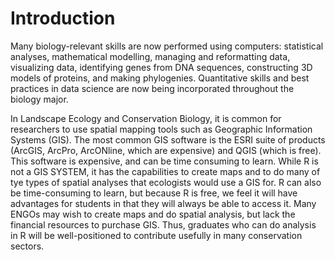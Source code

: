 # Introduction {#intro}

Many biology-relevant skills are now performed using computers: statistical analyses, mathematical modelling, managing and reformatting data, visualizing data, identifying genes from DNA sequences, constructing 3D models of proteins, and making phylogenies. Quantitative skills and best practices in data science are now being incorporated throughout the biology major.

In Landscape Ecology and Conservation Biology, it is common for researchers to use spatial mapping tools such as Geographic Information Systems (GIS). The most common GIS software is the ESRI suite of products (ArcGIS, ArcPro, ArcONline, which are expensive) and QGIS (which is free). This software is expensive, and can be time consuming to learn. While R is not a GIS SYSTEM, it has the capabilities to create maps and to do many of tye types of spatial analyses that ecologists would use a GIS for. R can also be time-consuming to learn, but because R is free, we feel it will have advantages for students in that they will always be able to access it. Many ENGOs may wish to create maps and do spatial analysis, but lack the financial resources to purchase GIS. Thus, graduates who can do analysis in R will be well-positioned to contribute usefully in many conservation sectors.
